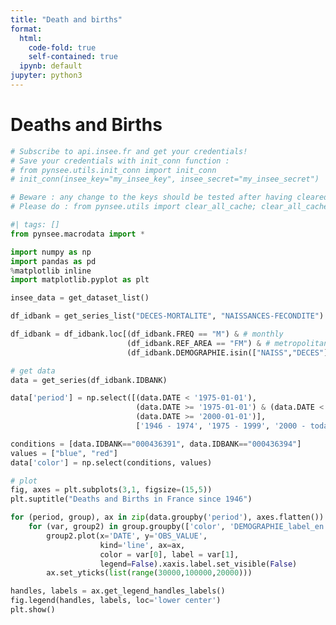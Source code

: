 ```yaml
---
title: "Death and births"
format:
  html:
    code-fold: true
    self-contained: true
  ipynb: default
jupyter: python3
---
```



# Deaths and Births

```python
# Subscribe to api.insee.fr and get your credentials!
# Save your credentials with init_conn function :
# from pynsee.utils.init_conn import init_conn
# init_conn(insee_key="my_insee_key", insee_secret="my_insee_secret")

# Beware : any change to the keys should be tested after having cleared the cache
# Please do : from pynsee.utils import clear_all_cache; clear_all_cache()"
```

```python
#| tags: []
from pynsee.macrodata import *

import numpy as np
import pandas as pd
%matplotlib inline
import matplotlib.pyplot as plt

insee_data = get_dataset_list()

df_idbank = get_series_list("DECES-MORTALITE", "NAISSANCES-FECONDITE")

df_idbank = df_idbank.loc[(df_idbank.FREQ == "M") & # monthly
                          (df_idbank.REF_AREA == "FM") & # metropolitan France
                          (df_idbank.DEMOGRAPHIE.isin(["NAISS","DECES"]))] 

# get data
data = get_series(df_idbank.IDBANK)
```

```python

data['period'] = np.select([(data.DATE < '1975-01-01'),
                            (data.DATE >= '1975-01-01') & (data.DATE < '2000-01-01'),
                            (data.DATE >= '2000-01-01')],
                            ['1946 - 1974', '1975 - 1999', '2000 - today'])

conditions = [data.IDBANK=="000436391", data.IDBANK=="000436394"]
values = ["blue", "red"]
data['color'] = np.select(conditions, values)

# plot
fig, axes = plt.subplots(3,1, figsize=(15,5))
plt.suptitle("Deaths and Births in France since 1946")

for (period, group), ax in zip(data.groupby('period'), axes.flatten()):
    for (var, group2) in group.groupby(['color', 'DEMOGRAPHIE_label_en']):
        group2.plot(x='DATE', y='OBS_VALUE',
                    kind='line', ax=ax,
                    color = var[0], label = var[1],
                    legend=False).xaxis.label.set_visible(False)
        ax.set_yticks(list(range(30000,100000,20000)))

handles, labels = ax.get_legend_handles_labels()
fig.legend(handles, labels, loc='lower center')
plt.show()
```

